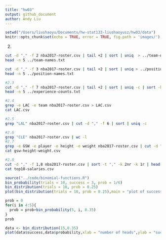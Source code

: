 ```yaml
---
title: "hw03"
output: github_document
author: Andy Liu
---
```


```r
setwd("/Users/liushaoyu/Documents/hw-stat133-liushaoyusz/hw03/data")
knitr::opts_chunk$set(echo = TRUE, error = TRUE, fig.path = 'images/')
```

2.
```bash

cut -d "," -f 2 nba2017-roster.csv | tail +2 | sort | uniq  > ../team-names.txt
head -n 5 ../team-names.txt

cut -d "," -f 3 nba2017-roster.csv | tail +2 | sort | uniq > ../position-names.txt
head -n 5 ../position-names.txt

#2.3
cut -d "," -f 7 nba2017-roster.csv | tail +2 | sort | uniq -c | sort -k 1 -r >  ../experience-counts.txt
head -n 5 ../experience-counts.txt

#2.4
grep -e LAC -e team nba2017-roster.csv > LAC.csv
cat LAC.csv

#2.5
grep "LAL" nba2017-roster.csv | cut -d "," -f 6 | sort | uniq -c

#2.6
grep "CLE" nba2017-roster.csv | wc -l
#2.7
grep -e GSW -e player -e height -e weight nba2017-roster.csv | cut -d "," -f 1,4,5 > gsw-height-weight.csv
cat gsw-height-weight.csv

#2.8
cut -d "," -f 1,8 nba2017-roster.csv | sort -t "," -k 2nr -k 1r | head -n 10 > top10-salaries.csv
cat top10-salaries.csv
```

```r

source("../code/binomial-functions.R")
bin_probability(trials = 10, success = 3, prob = 1/6)
bin_distribution(trials = 10, prob = 0.25)
plot(bin_distribution(trials = 10, prob = 0.25),main = "plot of success and probability")

prob = 0
for(i in 4:5){
  prob = prob+bin_probability(5, i, 0.35)
}
prob

data <- bin_distribution(15,0.35)
plot(data$success,data$probability,xlab = "number of heads",ylab = "success probability")


```









